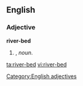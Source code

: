 ==English==

===Adjective===
'''river-bed'''

# {{form of|Attributive form|[[river bed]]|nodot=1}}, ''noun''.

[[Category:English adjectives]]

[[ta:river-bed]]
[[vi:river-bed]]